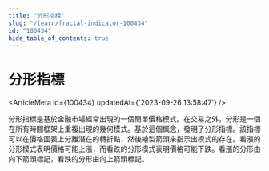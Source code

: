 ```yaml
---
title: "分形指標"
slug: "/learn/fractal-indicator-100434"
id: "100434"
hide_table_of_contents: true
---
```



# 分形指標

<ArticleMeta id={100434} updatedAt={'2023-09-26 13:58:47'} />
<div className='border-solid border-b border-t-0 my-4 border-[var(--ifm-color-gray-300)]' />

分形指標是基於金融市場經常出現的一個簡單價格模式。在交易之外，分形是一個在所有時間框架上重複出現的幾何模式。基於這個概念，發明了分形指標。該指標可以在價格圖表上分離潛在的轉折點，然後繪製箭頭來指示出模式的存在。看漲的分形模式表明價格可能上漲，而看跌的分形模式表明價格可能下跌。看漲的分形由向下箭頭標記，看跌的分形由向上箭頭標記。
